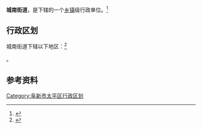 {{中国乡级行政区|21/09/04/005/000}}

'''城南街道'''，是{{PRC admin/fullname|21/09/04/005/000|3}}下辖的一个[[乡镇|乡镇]]级行政单位。<ref>{{PRC admin/ref sgc|{{PRC admin/parent|21/09/04/005/000}}}}</ref>

== 行政区划 ==

城南街道下辖以下地区：<ref>{{PRC admin/ref sgc|21/09/04/005/000}}</ref>

{{PRC admin/children|21/09/04/005/000}}。

== 参考资料 ==

{{reflist}}


{{行政区划小作品}}
[[Category:阜新市太平区行政区划|Category:阜新市太平区行政区划]]
